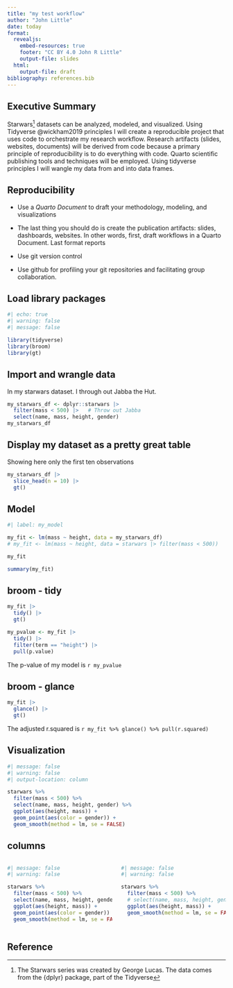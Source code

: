 ```yaml
---
title: "my test workflow"
author: "John Little"
date: today
format: 
  revealjs:
    embed-resources: true
    footer: "CC BY 4.0 John R Little"
    output-file: slides
  html: 
    output-file: draft
bibliography: references.bib
---
```


## Executive Summary

Starwars[^1] datasets can be analyzed, modeled, and visualized. Using Tidyverse @wickham2019 principles I will create a reproducible project that uses code to orchestrate my research workflow. Research artifacts (slides, websites, documents) will be derived from code because a primary principle of reproducibility is to do everything with code. Quarto scientific publishing tools and techniques will be employed. Using tidyverse principles I will wangle my data from and into data frames.

[^1]: The Starwars series was created by George Lucas. The data comes from the {dplyr} package, part of the Tidyverse

## Reproducibility

-   Use a *Quarto Document* to draft your methodology, modeling, and visualizations

-   The last thing you should do is create the publication artifacts: slides, dashboards, websites. In other words, first, draft workflows in a Quarto Document. Last format reports

-   Use git version control

-   Use github for profiling your git repositories and facilitating group collaboration.

## Load library packages

```r
#| echo: true
#| warning: false
#| message: false

library(tidyverse)
library(broom)
library(gt)
```

## Import and wrangle data

In my starwars dataset. I through out Jabba the Hut.

```r
my_starwars_df <- dplyr::starwars |> 
  filter(mass < 500) |>   # Throw out Jabba
  select(name, mass, height, gender)
my_starwars_df
```

## Display my dataset as a pretty great table

Showing here only the first ten observations

```r
my_starwars_df |> 
  slice_head(n = 10) |> 
  gt()
```

## Model

```r
#| label: my_model

my_fit <- lm(mass ~ height, data = my_starwars_df)
# my_fit <- lm(mass ~ height, data = starwars |> filter(mass < 500))

my_fit

summary(my_fit)

```

## broom - tidy

```r
my_fit |> 
  tidy() |> 
  gt()

my_pvalue <- my_fit |> 
  tidy() |> 
  filter(term == "height") |> 
  pull(p.value)

```

The p-value of my model is `r my_pvalue`

## broom - glance

```r
my_fit |> 
  glance() |> 
  gt()
```

The adjusted r.squared is `r my_fit %>% glance() %>% pull(r.squared)`

## Visualization

```r
#| message: false
#| warning: false
#| output-location: column

starwars %>% 
  filter(mass < 500) %>% 
  select(name, mass, height, gender) %>% 
  ggplot(aes(height, mass)) +
  geom_point(aes(color = gender)) +
  geom_smooth(method = lm, se = FALSE)
```

## columns

<!--# I dont' know if I want columns of equal width -->

::: columns
::: {.column width="50%"}
```r
#| message: false
#| warning: false

starwars %>% 
  filter(mass < 500) %>% 
  select(name, mass, height, gender) %>% 
  ggplot(aes(height, mass)) +
  geom_point(aes(color = gender)) +
  geom_smooth(method = lm, se = FALSE)
```
:::

::: {.column width="50%"}
```r
#| message: false
#| warning: false

starwars %>% 
  filter(mass < 500) %>% 
  # select(name, mass, height, gender) %>% 
  ggplot(aes(height, mass)) +
  geom_smooth(method = lm, se = FALSE)
```
:::
:::

<!--# what what -->

## Reference
